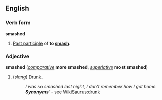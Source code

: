 ==English==
===Verb form===
'''smashed'''

#[[Past participle]] of '''to [[smash]]'''.

===Adjective===
'''smashed''' (''[[comparative]]'' '''more smashed''', ''[[superlative]]'' '''most smashed''')

# (''slang'') [[Drunk]].
#: ''I was so smashed last night, I don't remember how I got home.''
#:'''''Synonyms'''''' - see [[WikiSaurus:drunk]]